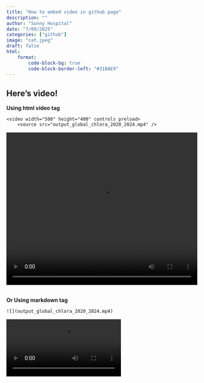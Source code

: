 ```yaml
---
title: "How to embed video in github page"
description: ""
author: "Sunny Hospital"
date: "7/09/2025"
categories: ["github"]
image: "cat.jpeg"
draft: false
html:
    format:
        code-block-bg: true
        code-block-border-left: "#31BAE9"
---
```


## Here's video!

**Using html video tag**

```
<video width="500" height="400" controls preload>
    <source src="output_global_chlora_2020_2024.mp4" />
```
 
<video width="500" height="400" controls >
    <source src="output_global_chlora_2020_2024.mp4" />
   
</video>

<br/>
**Or Using markdown tag**


 ```
![](output_global_chlora_2020_2024.mp4)

 ```

![](output_global_chlora_2020_2024.mp4)
